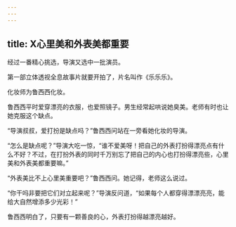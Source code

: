```yaml
---
---
---
```

title: X心里美和外表美都重要
---




经过一番精心挑选，导演又选中一批演员。

第一部立体透视全息故事片就要开拍了，片名叫作《乐乐乐》。

化妆师为鲁西西化妆。

鲁西西平时爱穿漂亮的衣服，也爱照镜子。男生经常起哄说她臭美。老师有时也让她克服这个缺点。

“导演叔叔，爱打扮是缺点吗？”鲁西西问站在一旁看她化妆的导演。

“怎么是缺点呢？”导演大吃一惊，“谁不爱美呀！把自己的外表打扮得漂亮点有什么不好？不过，在打扮外表的同时千万别忘了把自己的内心也打扮得漂亮些，心里美和外表美都重要嘛。”

“外表美比不上心里美重要吧？”鲁西西问。她记得，老师这么说过。

“你干吗非要把它们对立起来呢？”导演反问道，“如果每个人都穿得漂漂亮亮，能给大自然增添多少光彩！”

鲁西西明白了，只要有一颗善良的心，外表打扮得越漂亮越好。